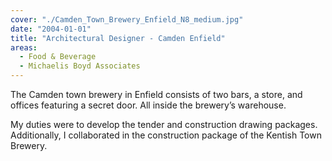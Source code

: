 ```yaml
---
cover: "./Camden_Town_Brewery_Enfield_N8_medium.jpg"
date: "2004-01-01"
title: "Architectural Designer - Camden Enfield"
areas:
  - Food & Beverage
  - Michaelis Boyd Associates
---
```


The Camden town brewery in Enfield consists
of two bars, a store, and offices featuring a secret
door. All inside the brewery’s warehouse.

My duties were to develop the tender and
construction drawing packages.
Additionally, I collaborated in the construction
package of the Kentish Town Brewery.
